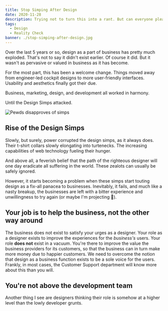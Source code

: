 ```yaml
---
title: Stop Simping After Design
date: 2020-11-28
description: Trying not to turn this into a rant. But can everyone please stop putting 'Design' on a pedestal?
tags:
  - Design
  - Reality Check
banner: ./stop-simping-after-design.jpg
---
```


Over the last 5 years or so, design as a part of business has pretty much exploded. That's not to say it didn't exist earlier. Of course it did. But it wasn't as pervasive or valued in business as it has become. 

For the most part, this has been a welcome change. Things moved away from engineer-led cockpit designs to more user-friendly interfaces. Usability and aesthetics finally got their due.

Business, marketing, design, and development all worked in harmony.

Until the Design Simps attacked. 

![Pewds disapproves of simps](./simp.gif)

## Rise of the Design Simps

Slowly, but surely, power corrupted the design simps, as it always does. Their t-shirt collars slowly elongating into turtenecks. The increasing capabilities of web technology fueling their hunger.

And above all, a feverish belief that the path of the righteous designer will one day eradicate all suffering in the world. These zealots can usually be safely ignored. 

However, it starts becoming a problem when these simps start touting design as a fix-all panacea to businesses. Inevitably, it fails, and much like a nasty breakup, the businesses are left with a bitter experience and unwillingness to try again (or maybe I'm projecting 🤷). 

## Your job is to help the business, not the other way around

The business does not exist to satisfy your urges as a designer. Your role as a designer exists to improve the experiences for the *business's* users. Your role **does not** exist in a vacuum. You're there to improve the value the business providers for its customers, so that the business can in turn make more money due to happier customers. We need to overcome the notion that design as a business function exists to be a sole voice for the users. Frankly, in most cases, the Customer Support department will know more about this than you will. 

## You're not above the development team

Another thing I see are designers thinking their role is somehow at a higher level than the lowly developer grunts. 